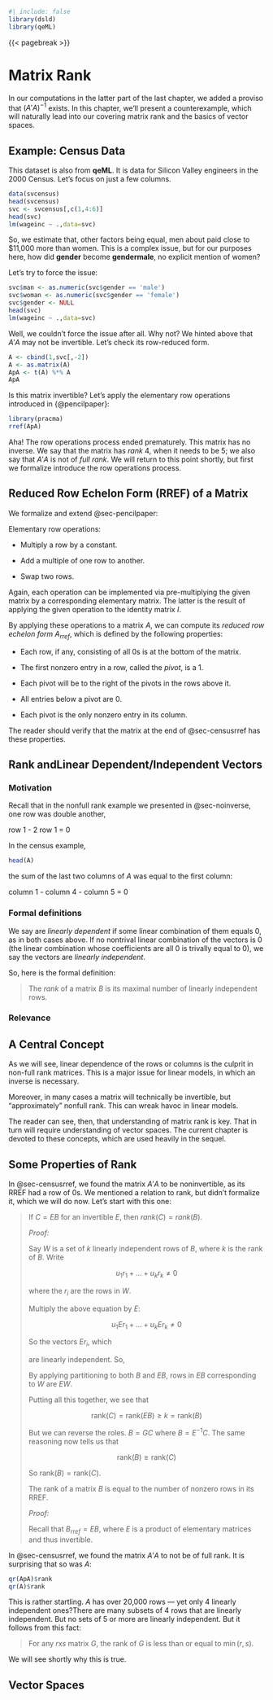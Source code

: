 
```r
#| include: false
library(dsld)
library(qeML)
```

{{< pagebreak >}}

# Matrix Rank

In our computations in the latter part of the last chapter, we added a
proviso that $(A'A)^{-1}$ exists. In this chapter, we'll present a
counterexample, which will naturally lead into our covering matrix rank and
the basics of vector spaces.

## Example: Census Data{#sec-censusrref}

This dataset is also from **qeML**. It is data for Silicon Valley
engineers in the 2000 Census. Let's focus on just a few columns.

```r
data(svcensus) 
head(svcensus) 
svc <- svcensus[,c(1,4:6)] 
head(svc) 
lm(wageinc ~ .,data=svc) 
```

So, we estimate that, other factors being equal, men about paid close to
\$11,000 more than women. This is a complex issue, but for our purposes
here, how did **gender** become **gendermale**, no explicit mention of
women?

Let's try to force the issue:

```r
svc$man <- as.numeric(svc$gender == 'male')
svc$woman <- as.numeric(svc$gender == 'female')
svc$gender <- NULL
head(svc)
lm(wageinc ~ .,data=svc)
```

Well, we couldn't force the issue after all. Why not? We hinted above
that $A' A$ may not be invertible. Let's check its row-reduced form.

```r
A <- cbind(1,svc[,-2])
A <- as.matrix(A)
ApA <- t(A) %*% A
ApA
```

Is this matrix invertible? Let's apply the elementary row operations
introduced in {@pencilpaper}:

```r
library(pracma)
rref(ApA) 
```

Aha! The row operations process ended prematurely. This matrix has no
inverse. We say that the matrix has *rank* 4, when it needs to be 5;
we also say that $A'A$ is not of *full rank*. We will return to this
point shortly, but first we formalize introduce the row operations
process.

## Reduced Row Echelon Form (RREF) of a Matrix

We formalize and extend @sec-pencilpaper:

Elementary row operations:

* Multiply a row by a constant.

* Add a multiple of one row to another.

* Swap two rows.

Again, each operation can be implemented via pre-multiplying the given
matrix by a corresponding elementary matrix. The latter is the result of
applying the given operation to the identity matrix $I$.

By applying these operations to a matrix $A$, we can compute its
*reduced row echelon form* $A_{rref}$, which is defined by the following
properties:

* Each row, if any, consisting of all 0s is at the bottom of the matrix.

* The first nonzero entry in a row, called the *pivot*, is a 1.

* Each pivot will be to the right of the pivots in the rows above it.

* All entries below a pivot are 0.

* Each pivot is the only nonzero entry in its column.

The reader should verify that the matrix at the end of 
@sec-censusrref has these properties.

## Rank andLinear Dependent/Independent Vectors

### Motivation

Recall that in the nonfull rank example we presented in @sec-noinverse,
one row was double another, 

row 1 - 2 row 1 = 0

In the census example,

```r
head(A)
```

the sum of the last two columns of $A$ was equal to the first column:

column 1 - column 4 - column 5 = 0

### Formal definitions

We say are *linearly dependent* if some linear combination of them
equals 0, as in both cases above. If no nontrival linear combination of
the vectors is 0 (the linear combination whose coefficients are all 0 is
trivally equal to 0), we say the vectors are *linearly independent*.

So, here is the formal definition:

<blockquote>

The *rank* of a matrix $B$ is its maximal number of linearly independent 
rows.

</blockquote>

### Relevance

::: {.callout-important}
## A Central Concept
As we will see, linear dependence of the rows or columns is the culprit
in non-full rank matrices. This is a major issue for linear models, in
which an inverse is necessary. 

Moreover, in many cases a matrix will technically be invertible, but
"approximately" nonfull rank. This can wreak havoc in linear models.

The reader can see, then, that understanding of matrix rank is key. That
in turn will require understanding of vector spaces. The current chapter is
devoted to these concepts, which are used heavily in the sequel.
:::

## Some Properties of Rank

In @sec-censusrref, we found the matrix $A'A$ to be noninvertible, as
its RREF had a row of 0s. We mentioned a relation to rank, but didn't
formalize it, which we will do now. Let's start with this one:

<blockquote>

If $C = EB$ for an invertible $E$, then $rank(C) = rank(B)$.

*Proof:*

Say $W$ is a set of $k$ linearly independent rows of $B$, where $k$ is
the rank of $B$. Write

$$
u_1 r_1 + ... + u_k r_k \neq 0
$$

where the $r_i$ are the rows in $W$.

Multiply the above equation by $E$:

$$
u_1 Er_1 + ... + u_k Er_k \neq 0
$$

So the vectors $Er_i$, which 

are linearly independent. So, 

By applying partitioning to both $B$ and $EB$,
rows in $EB$ corresponding to $W$ are $EW$.

Putting all this together, we see that 

$$
\textrm{rank}(C) = \textrm{rank}(EB) \geq k = \textrm{rank}(B)
$$

But we can reverse the roles. $B = GC$ where $B = E^{-1}C$. The same
reasoning now tells us that 

$$
\textrm{rank}(B) \geq \textrm{rank}(C)
$$

So $\textrm{rank}(B) = \textrm{rank}(C)$.


</blockquotek

This leads to another property:

<blockquote>

The rank of a matrix $B$ is equal to the number of nonzero rows in its
RREF.

*Proof:*

Recall that $B_{rref} = EB$, where $E$ is a product of elementary
matrices and thus invertible. 


</blockquote>

In @sec-censusrref, we found the matrix $A'A$ to not be of full rank.
It is surprising that so was $A$:

```r
qr(ApA)$rank
qr(A)$rank
```

This is rather startling. $A$ has over 20,000 rows --- yet only 4
linearly independent ones?[There are many subsets of 4 rows that are
linearly independent. But no sets of 5 or more are linearly independent.
]{.column-margin} But it follows from this fact:

<blockquote>

For any $r \textrm{x} s$ matrix $G$, the rank of $G$ is less than or equal to 
$\min(r,s)$.

</blockquote>

We will see shortly why this is true.

## Vector Spaces



